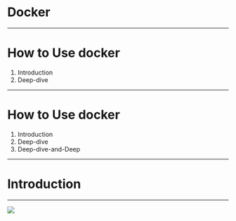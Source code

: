 # Docker

---

# How to Use docker

1. Introduction
2. Deep-dive

---

# How to Use docker

1. Introduction
2. Deep-dive
3. Deep-dive-and-Deep

---
# Introduction

---

![](http://zhangrb-image.oss-cn-beijing.aliyuncs.com/image/20210111233414.png)
